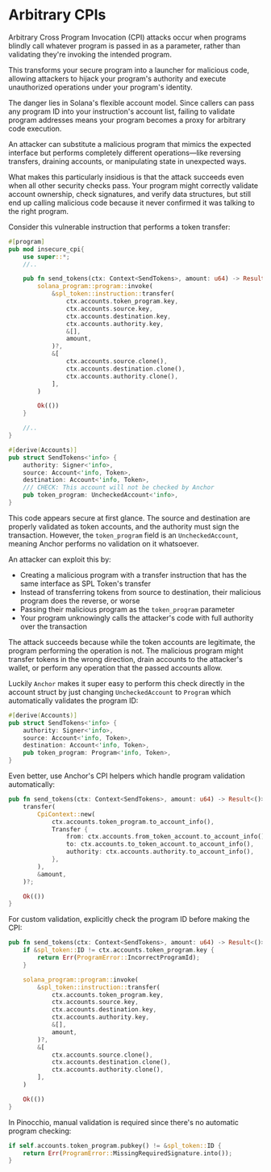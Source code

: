 
# Arbitrary CPIs

Arbitrary Cross Program Invocation (CPI) attacks occur when programs blindly call whatever program is passed in as a parameter, rather than validating they're invoking the intended program. 

This transforms your secure program into a launcher for malicious code, allowing attackers to hijack your program's authority and execute unauthorized operations under your program's identity.

The danger lies in Solana's flexible account model. Since callers can pass any program ID into your instruction's account list, failing to validate program addresses means your program becomes a proxy for arbitrary code execution. 

An attacker can substitute a malicious program that mimics the expected interface but performs completely different operations—like reversing transfers, draining accounts, or manipulating state in unexpected ways.

What makes this particularly insidious is that the attack succeeds even when all other security checks pass. Your program might correctly validate account ownership, check signatures, and verify data structures, but still end up calling malicious code because it never confirmed it was talking to the right program.

<ArticleSection name="Anchor" id="anchor" level="h2" />

Consider this vulnerable instruction that performs a token transfer:

```rust
#[program]
pub mod insecure_cpi{
    use super::*;
    //..

    pub fn send_tokens(ctx: Context<SendTokens>, amount: u64) -> Result<()> {
        solana_program::program::invoke(
            &spl_token::instruction::transfer(
                ctx.accounts.token_program.key,
                ctx.accounts.source.key,
                ctx.accounts.destination.key,
                ctx.accounts.authority.key,
                &[],
                amount,
            )?,
            &[
                ctx.accounts.source.clone(),
                ctx.accounts.destination.clone(),
                ctx.accounts.authority.clone(),
            ],
        )

        Ok(())
    }

    //..
}

#[derive(Accounts)]
pub struct SendTokens<'info> {
    authority: Signer<'info>,
    source: Account<'info, Token>,
    destination: Account<'info, Token>,
    /// CHECK: This account will not be checked by Anchor
    pub token_program: UncheckedAccount<'info>,
}
```

This code appears secure at first glance. The source and destination are properly validated as token accounts, and the authority must sign the transaction. However, the `token_program` field is an `UncheckedAccount`, meaning Anchor performs no validation on it whatsoever.

An attacker can exploit this by:
- Creating a malicious program with a transfer instruction that has the same interface as SPL Token's transfer
- Instead of transferring tokens from source to destination, their malicious program does the reverse, or worse
- Passing their malicious program as the `token_program` parameter
- Your program unknowingly calls the attacker's code with full authority over the transaction

The attack succeeds because while the token accounts are legitimate, the program performing the operation is not. The malicious program might transfer tokens in the wrong direction, drain accounts to the attacker's wallet, or perform any operation that the passed accounts allow.

Luckily `Anchor` makes it super easy to perform this check directly in the account struct by just changing `UncheckedAccount` to `Program` which automatically validates the program ID:

```rust
#[derive(Accounts)]
pub struct SendTokens<'info> {
    authority: Signer<'info>,
    source: Account<'info, Token>,
    destination: Account<'info, Token>,
    pub token_program: Program<'info, Token>,
}
```

Even better, use Anchor's CPI helpers which handle program validation automatically:

```rust
pub fn send_tokens(ctx: Context<SendTokens>, amount: u64) -> Result<()> {
    transfer(
        CpiContext::new(
            ctx.accounts.token_program.to_account_info(),
            Transfer {
                from: ctx.accounts.from_token_account.to_account_info(),
                to: ctx.accounts.to_token_account.to_account_info(),
                authority: ctx.accounts.authority.to_account_info(),
            },
        ),
        &amount,
    )?;

    Ok(())
}
```

For custom validation, explicitly check the program ID before making the CPI:

```rust
pub fn send_tokens(ctx: Context<SendTokens>, amount: u64) -> Result<()> {
    if &spl_token::ID != ctx.accounts.token_program.key {
        return Err(ProgramError::IncorrectProgramId);
    }

    solana_program::program::invoke(
        &spl_token::instruction::transfer(
            ctx.accounts.token_program.key,
            ctx.accounts.source.key,
            ctx.accounts.destination.key,
            ctx.accounts.authority.key,
            &[],
            amount,
        )?,
        &[
            ctx.accounts.source.clone(),
            ctx.accounts.destination.clone(),
            ctx.accounts.authority.clone(),
        ],
    )

    Ok(())
}
```

<ArticleSection name="Pinocchio" id="pinocchio" level="h2" />

In Pinocchio, manual validation is required since there's no automatic program checking:

```rust
if self.accounts.token_program.pubkey() != &spl_token::ID {
    return Err(ProgramError::MissingRequiredSignature.into());
}
```





